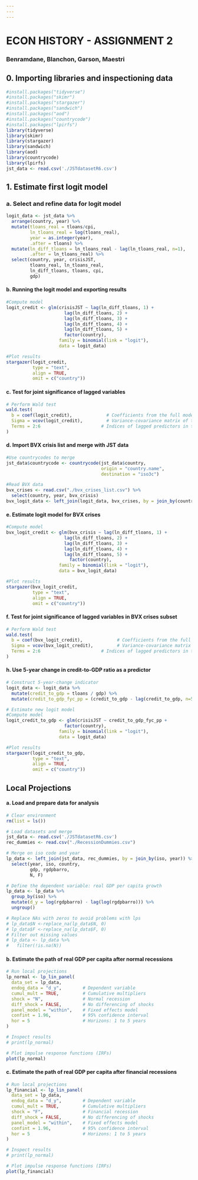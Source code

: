 ```yaml
---
---
---
```


# ECON HISTORY - ASSIGNMENT 2

### Benramdane, Blanchon, Garson, Maestri

## 0. Importing libraries and inspectioning data

```r
#install.packages("tidyverse")
#install.packages("skimr")
#install.packages("stargazer")
#install.packages("sandwich")
#install.packages("aod")
#install.packages("countrycode")
#install.packages("lpirfs")
library(tidyverse)
library(skimr)
library(stargazer)
library(sandwich)
library(aod)
library(countrycode)
library(lpirfs)
jst_data <- read.csv('./JSTdatasetR6.csv')
```

## 1. Estimate first logit model

### a. Select and refine data for logit model

```r
logit_data <- jst_data %>%
  arrange(country, year) %>%
  mutate(tloans_real = tloans/cpi, 
         ln_tloans_real = log(tloans_real),
         year = as.integer(year),
         .after = tloans) %>%
  mutate(ln_diff_tloans = ln_tloans_real - lag(ln_tloans_real, n=1),
         .after = ln_tloans_real) %>%
  select(country, year, crisisJST,
         tloans_real, ln_tloans_real, 
         ln_diff_tloans, tloans, cpi,
         gdp)
```

#### b. Running the logit model and exporting results

```r
#Compute model
logit_credit <- glm(crisisJST ~ lag(ln_diff_tloans, 1) +
                      lag(ln_diff_tloans, 2) + 
                      lag(ln_diff_tloans, 3) + 
                      lag(ln_diff_tloans, 4) + 
                      lag(ln_diff_tloans, 5) +
                      factor(country),
                    family = binomial(link = "logit"),
                    data = logit_data)

#Plot results
stargazer(logit_credit,
          type = "text",
          align = TRUE,
          omit = c("country"))
```

#### c. Test for joint significance of lagged variables

```r
# Perform Wald test
wald.test(
  b = coef(logit_credit),             # Coefficients from the full model
  Sigma = vcov(logit_credit),         # Variance-covariance matrix of the coefficients
  Terms = 2:6                       # Indices of lagged predictors in the model
)
```

#### d. Import BVX crisis list and merge with JST data

```r
#Use countrycodes to merge
jst_data$countrycode <- countrycode(jst_data$country, 
                                    origin = "country.name", 
                                    destination = "iso3c")

#Read BVX data
bvx_crises <- read.csv("./bvx_crises_list.csv") %>%
  select(country, year, bvx_crisis)
bvx_logit_data <- left_join(logit_data, bvx_crises, by = join_by(country, year))
```

#### e. Estimate logit model for BVX crises

```r
#Compute model
bvx_logit_credit <- glm(bvx_crisis ~ lag(ln_diff_tloans, 1) +
                      lag(ln_diff_tloans, 2) + 
                      lag(ln_diff_tloans, 3) + 
                      lag(ln_diff_tloans, 4) + 
                      lag(ln_diff_tloans, 5) +
                        factor(country),
                    family = binomial(link = "logit"),
                    data = bvx_logit_data)

#Plot results
stargazer(bvx_logit_credit,
          type = "text",
          align = TRUE,
          omit = c("country"))
```

#### f. Test for joint significance of lagged variables in BVX crises subset

```r
# Perform Wald test
wald.test(
  b = coef(bvx_logit_credit),             # Coefficients from the full model
  Sigma = vcov(bvx_logit_credit),         # Variance-covariance matrix of the coefficients
  Terms = 2:6                       # Indices of lagged predictors in the model
)
```

#### h. Use 5-year change in credit-to-GDP ratio as a predictor

```r
# Construct 5-year-change indicator
logit_data <- logit_data %>%
  mutate(credit_to_gdp = tloans / gdp) %>%
  mutate(credit_to_gdp_fyc_pp = (credit_to_gdp - lag(credit_to_gdp, n=5))*100) 

# Estimate new logit model
#Compute model
logit_credit_to_gdp <- glm(crisisJST ~ credit_to_gdp_fyc_pp + 
                      factor(country),
                    family = binomial(link = "logit"),
                    data = logit_data)

#Plot results
stargazer(logit_credit_to_gdp,
          type = "text",
          align = TRUE,
          omit = c("country"))
```

## Local Projections

#### a. Load and prepare data for analysis

```r
# Clear environment
rm(list = ls())

# Load datasets and merge 
jst_data <- read.csv('./JSTdatasetR6.csv')
rec_dummies <- read.csv("./RecessionDummies.csv")

# Merge on iso code and year
lp_data <- left_join(jst_data, rec_dummies, by = join_by(iso, year)) %>%
  select(year, iso, country,
         gdp, rgdpbarro, 
         N, F)

# Define the dependent variable: real GDP per capita growth
lp_data <- lp_data %>%
  group_by(iso) %>%
  mutate(d_y = log(rgdpbarro) - lag(log(rgdpbarro))) %>%
  ungroup()

# Replace NAs with zeros to avoid problems with lps
# lp_data$N <-replace_na(lp_data$N, 0)
# lp_data$F <-replace_na(lp_data$F, 0)
# Filter out missing values
# lp_data <- lp_data %>%
#   filter(!is.na(N))
```

#### b. Estimate the path of real GDP per capita after normal recessions

```r
# Run local projections
lp_normal <- lp_lin_panel(
  data_set = lp_data,
  endog_data = "d_y",        # Dependent variable
  cumul_mult = TRUE,         # Cumulative multipliers
  shock = "N",               # Normal recession
  diff_shock = FALSE,        # No differencing of shocks
  panel_model = "within",    # Fixed effects model
  confint = 1.96,            # 95% confidence interval
  hor = 5                    # Horizons: 1 to 5 years
)

# Inspect results
# print(lp_normal)

# Plot impulse response functions (IRFs)
plot(lp_normal)
```

#### c. Estimate the path of real GDP per capita after financial recessions

```r
# Run local projections
lp_financial <- lp_lin_panel(
  data_set = lp_data,
  endog_data = "d_y",        # Dependent variable
  cumul_mult = TRUE,         # Cumulative multipliers
  shock = "F",               # Financial recession
  diff_shock = FALSE,        # No differencing of shocks
  panel_model = "within",    # Fixed effects model
  confint = 1.96,            # 95% confidence interval
  hor = 5                    # Horizons: 1 to 5 years
)

# Inspect results
# print(lp_normal)

# Plot impulse response functions (IRFs)
plot(lp_financial)
```

